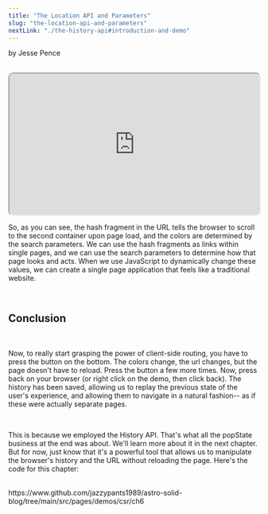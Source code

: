 ```yaml
---
title: "The Location API and Parameters"
slug: "the-location-api-and-parameters"
nextLink: "./the-history-api#introduction-and-demo"
---
```



by Jesse Pence

<Cat />

<br />

<iframe
  style="height: fit-content; aspect-ratio: 16/9; width: 100%; border-radius: 10px; shadow: 0 10px 10px 0 rgba(0, 0, 0, 0.2);"
  src="https://www.youtube.com/embed/u6gW7se4QcE"
  id="ytplayer"
/>

<br />

## **Table of Contents**

<br />

<a href="#introduction-and-demo-one">Introduction and Demo One</a>
<a href="#demo-two">Demo Two</a>
<a href="#conclusion">Conclusion</a>

<br />

## **Introduction and Demo One**

<br />

As we discussed, search parameters are usually used to store user input while hash fragments are usually used to store information about the current state of the page. Let's jump right into some verbose yet simple code to understand some of these principles. Lots of this code is unnecessary, but I wanted to show you how to use the URL API as well as URLSearchParams. Read the comments for more information.

<br />

<div
  style={{
    maxWidth: "100%",
    overflow: "auto",
    borderRadius: "5px",
    fontSize: "1.3rem",
  }}
>

demo1.html

```html
<!-- Meta tags, etc. -->
<body>
    <button id="btn">Click me to see your current path.</button>
    <div class="App-1">This will change into the path name</div>
    <div class="App-2">This will change into search param #1 (brie)</div>
    <div class="App-3">This will change into search param #2 (cheddar)</div>
    <div class="App-4">This will change into hash fragment #1 (gouda)</div>
    <div class="App-5">This will change into hash fragment #2 (mozzarella)</div>

    <script defer>
    let App1 = document.querySelector(".App-1") // I am
    let App2 = document.querySelector(".App-2") // really good
    let App3 = document.querySelector(".App-3") // at naming
    let App4 = document.querySelector(".App-4") // variables
    let App5 = document.querySelector(".App-5") // I swear
    let button = document.querySelector("#btn") // btn is short for button

    let url = new URL(window.location.href) // this is unnecessary, you can use location.pathname, etc.
    let path = url.pathname // but I wanted to show how to use the URL API
    let searchParams = url.searchParams // it parses any URL, not just the current one
    let hash = url.hash // and, as you can see, it's very easy to use

    button.addEventListener("click", () => {
      App1.innerHTML = path
      App2.innerHTML = searchParams.get("brie") // this is how you get the value of a search param
      App3.innerHTML = searchParams.get("cheddar") // they are key-value pairs
      App4.innerHTML = hash.split("#")[1] // this is how you get the value of a single hash fragment
      App5.innerHTML = hash.split("#")[2] // usually only one, but you can have as many as you want
       console.log(location.search) // one way to get search params

        // Why I like the URL API
        for (const [key, value] of searchParams) {
          console.log(`This is just the URL API. ${key}: ${value}`)
        }

        // There is also a URLSearchParams object, which skips the URL API
        let searchParams2 = new URLSearchParams(location.search)
        for (const [key, value] of searchParams2) {
          console.log(`This is URLSearchParams. ${key}: ${value}`)
        }
      })
  </script>
  </body>
</html>

```

</div>

<br />

Save the script, now check this out:

<div
  style={{
    maxWidth: "100%",
    overflow: "auto",
    fontSize: "1.3rem",
  }}
>
  http://localhost:3000/best/cheese?brie=okay&cheddar=better#gouda#mozzarella
</div>

<br />

<iframe
  style="height: fit-content; aspect-ratio: 16/9; width: 100%; border: 2px solid #000; border-radius: 10px; shadow: 0 10px 10px 0 rgba(0, 0, 0, 0.2);"
  src="/demos/csr/ch6/demo/START-HERE/best/cheese?brie=okay&cheddar=better#gouda#mozzarella"
  id="demo"
/>

<br />

Press the button. Now, press F12 to see the console. You should see something like this:

<div
  style={{
    maxWidth: "100%",
    overflow: "auto",
    borderRadius: "5px",
    fontSize: "1.3rem",
  }}
>
    
    ```js
    URL {href: "http://localhost:3000/best/cheese?brie=okay&cheddar=better#gouda#mozzarella", origin: "http://localhost:3000", protocol: "http:", username: "", password: "", host: "localhost:3000", hostname: "localhost", port: "3000", pathname: "/best/cheese", search: "?brie=okay&cheddar=better", searchParams: URLSearchParams, hash: "#gouda#mozzarella"}
    ?brie=okay&cheddar=better
    This is just the URL API. brie: okay
    This is just the URL API. cheddar: better
    This is URLSearchParams. brie: okay
    This is URLSearchParams. cheddar: better
    ```
</div>

<br />

So, first we have the URL object. As you can see, it's almost the same as location, but it's a little more powerful. It can parse any URL, not just the current one. I used the new URL command because it gives me access to the URLSearchParams values.

<br />

If all you need are the search params, then the URLSearchParams object is better because it skips the URL API. As you can see, it organized my key value pairs into an iterable, indexed list. It provides methods to get, set, and delete search params. It is very useful when working with complex client state.

<br />

Crucially, you can chain multiple search parameter key/value pairs together by just throwing a & in there. This is used extensively by websites like Amazon. Ever try to send someone a link of a search that you were doing on an e-commerce website? It gets crazy pretty quickly because the client state is so specific in terms of showing those exact search results. This is an extreme example of passing state to the URL.

<br />

## **Demo Two**

<br />

Multiple hash fragments are much rarer, as you generally only have one value that determines where you want the user to look. Let's build our most complex site yet to show how these two parameters can work together. Here we go…

<br />

<div
  style={{
    maxWidth: "100%",
    overflow: "auto",
    borderRadius: "5px",
    fontSize: "1.3rem",
  }}
>
    demo2.html
    ```html
    <!-- Meta tags, etc. -->
    <style>
    .container {
      display: flex;
      flex-direction: column;
      align-items: center;
      justify-content: center;
      height: 90vh;
      width: 50vw;     /* big ol' vertically aligned boxes */
    }
    html {
      scroll-behavior: smooth;     /* just to make it obvious */
    }
  </style>

  <body>
    <div id="container1" class="container">
      <p>This container corresponds to #container1 and ?color1</p>
    </div>
    <a href="#container2">Click me to go down there.</a>
    <div id="container2" class="container">
      <p>This container corresponds to #container2 and &color2</p>
    </div>
    <a href="#container1">Click me to go back up there.</a>
    <button id="btn">This button gives you a hint of the future</button>

    <script defer>
      const btn = document.getElementById("btn") // this is a button
      const container1 = document.getElementById("container1")
      const container2 = document.getElementById("container2")

      btn.addEventListener("click", () => {
        let randomColor1 = Math.floor(Math.random() * 16777215).toString(16)
        // random hex color
        let randomColor2 = Math.floor(Math.random() * 16777215).toString(16)
        // toString(16) converts to hex, and 16777215 is the max value
        window.history.pushState(
          // ignore the two empty arguments
          {},
          "",
          `?color1=${randomColor1}&color2=${randomColor2}`
          // all we care about for now is the last one– the URL.
        )
        container1.style.backgroundColor = `#${randomColor1}`
        container2.style.backgroundColor = `#${randomColor2}`
      }) // i wonder what this button does

      function colorCheck() { // We’ll run this twice, so we’re defining it here to keep the code DRY
        const urlParams = new URLSearchParams(window.location.search) // bypassing the URL API
        const color1 = urlParams.get("color1") // a getter function that returns the value of the key
        const color2 = urlParams.get("color2")
        if (color1) {
          container1.style.backgroundColor = `#${color1}`
        }
        if (color2) {
          container2.style.backgroundColor = `#${color2}`
        } // a bit verbose, but I wanted everything to be explicit
      }

      colorCheck() // initial color check

      window.addEventListener("load", () => {
        // This event tells us the DOM is fully loaded
        window.addEventListener("popstate", () => {
            // wait to see if a popState event fires.
          colorCheck()
          // change the colors to match the search params if a popState event fires.
        })
        // Don't worry, I'll explain this soon.
      })
    </script>

  </body>
  </html>
```
</div>

<br />

Alright! Now, we're really manipulating the DOM! I always feel dirty when I say that… Anyways… Let's explore this code. Save the file, and check out this link:

<br />

<div
  style={{
    maxWidth: "100%",
    overflow: "auto",
    borderRadius: "5px",
    fontSize: "1.3rem",
  }}
>
  http://localhost:3000/?color1=00f&color2=f00#container2
</div>

<br />{" "}

<iframe
  src="/demos/csr/ch6/demo2?color1=00f&color2=f00#container2"
  style="width: 100%; height: 500px; border: black 1px solid; border-radius: 5px;"
></iframe>

<br />

So, as you can see, the hash fragment in the URL tells the browser to scroll to the second container upon page load, and the colors are determined by the search parameters. We can use the hash fragments as links within single pages, and we can use the search parameters to determine how that page looks and acts. When we use JavaScript to dynamically change these values, we can create a single page application that feels like a traditional website.

<br />

## **Conclusion**

<br />

Now, to really start grasping the power of client-side routing, you have to press the button on the bottom. The colors change, the url changes, but the page doesn't have to reload. Press the button a few more times. Now, press back on your browser (or right click on the demo, then click back). The history has been saved, allowing us to replay the previous state of the user's experience, and allowing them to navigate in a natural fashion-- as if these were actually separate pages.

<br />

This is because we employed the History API. That's what all the popState business at the end was about. We'll learn more about it in the next chapter. But for now, just know that it's a powerful tool that allows us to manipulate the browser's history and the URL without reloading the page. Here's the code for this chapter:

<br />

<div
  style={{
    maxWidth: "100%",
    overflow: "auto",
    borderRadius: "5px",
    fontSize: "1.3rem",
  }}
>
  https://www.github.com/jazzypants1989/astro-solid-blog/tree/main/src/pages/demos/csr/ch6
</div>

<br />

[^1]: 1:
[^2]: 2:
